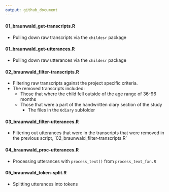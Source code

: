 ```yaml
---
output: github_document
---
```


#### 01_braunwald_get-transcripts.R
* Pulling down raw transcripts via the `childesr` package

#### 01_braunwald_get-utterances.R
* Pulling down raw utterances via the `childesr` package

#### 02_braunwald_filter-transcripts.R
* Filtering raw transcripts against the project specific criteria.   
* The removed transcripts included:  
  + Those that where the child fell outside of the age range of 36-96 months  
  + Those that were a part of the handwritten diary section of the study 
    - The files in the `0diary` subfolder

#### 03_braunwald_filter-utterances.R
* Filtering out utterances that were in the transcripts that were removed in the previous script, `02_braunwald_filter-transcripts.R'

#### 04_braunwald_proc-utterances.R
* Processing utterances with `process_text()` from `process_text_fxn.R`

#### 05_braunwald_token-split.R
* Splitting utterances into tokens

